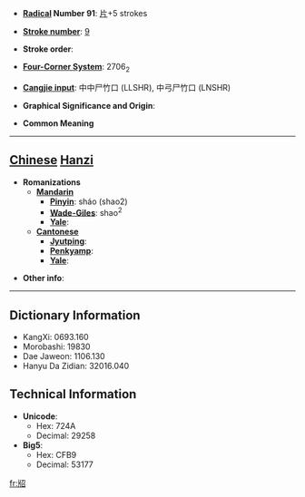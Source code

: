 * '''[[Wiktionary:Chinese radical index| Radical]] Number 91''': [[Wiktionary:Chinese radical index 片|片]]+5 strokes

* '''[[Wiktionary:Chinese total strokes index|Stroke number]]''': [[Wiktionary:Chinese total strokes index 9|9]]

* '''Stroke order''': 

* '''[[Wiktionary:Chinese four corner index|Four-Corner System]]''': 2706<sub>2</sub>

* '''[[Wiktionary:Chinese Cangjie index|Cangjie input]]''': 中中尸竹口 (LLSHR), 中弓尸竹口 (LNSHR)

* '''Graphical Significance and Origin''': 

* '''Common Meaning'''

----

== [[Chinese]] [[Hanzi]] ==

* '''Romanizations'''
** '''[[Mandarin]]'''
*** '''[[Pinyin]]''': sháo (shao2)
*** '''[[Wade-Giles]]''': shao<sup>2</sup>
*** '''[[Yale]]''': 
** '''[[Cantonese]]'''
*** '''[[Jyutping]]''':
*** '''[[Penkyamp]]''': 
*** '''[[Yale]]''': 

* '''Other info''': 

----

== Dictionary Information ==

* KangXi: 0693.160
* Morobashi: 19830
* Dae Jaweon: 1106.130
* Hanyu Da Zidian: 32016.040

== Technical Information ==

* '''Unicode''':
** Hex: 724A
** Decimal: 29258
* '''Big5''':
** Hex: CFB9
** Decimal: 53177

[[fr:牊]]